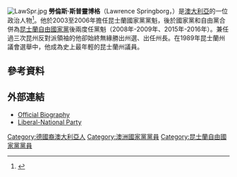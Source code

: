 {{blpsources|time=2016-04-25T20:50:18+00:00}}
{{expand|time=2016-04-25T20:50:18+00:00}}
[[File:LawSpr.jpg|thumb]]
'''勞倫斯·斯普靈博格'''（Lawrence Springborg，{{bd|1968年|2月17日}}）是[[澳大利亞|澳大利亞]]的一位政治人物<ref>{{cite news |url=http://www.news.com.au/story/0,27574,25279082-29277,00.html |title=John-Paul Langbroek elected new leader of Queensland LNP |date=2 April 2009 |agency=AAP |accessdate=2016-04-25 |archive-date=2009-04-06 |archive-url=https://web.archive.org/web/20090406042824/http://www.news.com.au/story/0%2C27574%2C25279082-29277%2C00.html |dead-url=no }}</ref>。他於2003至2006年擔任昆士蘭國家黨黨魁，後於國家黨和自由黨合併為[[昆士蘭自由國家黨|昆士蘭自由國家黨]]後兩度任黨魁（2008年-2009年、2015年-2016年）。兼任過三次昆州反對派領袖的他卻始終無緣勝出州選、出任州長。在1989年昆士蘭州議會選舉中，他成為史上最年輕的昆士蘭州議員。

==參考資料==
{{Reflist}}
==外部連結==
*[https://web.archive.org/web/20090212210857/http://www.parliament.qld.gov.au/view/legislativeAssembly/documents/memberBio/SpringborgLawrence.htm Official Biography]
*[http://www.lnp.org.au/ Liberal-National Party] {{Wayback|url=http://www.lnp.org.au/ |date=20190518112902 }}

{{DEFAULTSORT: Springborg, Lawrence}}
[[Category:德國裔澳大利亞人|Category:德國裔澳大利亞人]]
[[Category:澳洲國家黨黨員|Category:澳洲國家黨黨員]]
[[Category:昆士蘭自由國家黨黨員|Category:昆士蘭自由國家黨黨員]]